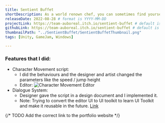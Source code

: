 ```yaml
---
title: Sentient Buffet
shortDescription: As a world renown chef, you can sometimes find yourself wandering the forest in search of ingredients. However, one day, in a route where you would normally be alone, you find yourself swarmed by living food that begin to attack you. Fight them off, and then cook them for stat buffs to help you venture further into the forest.
releaseDate: 2022-08-28 # format is YYYY-MM-DD
projectLink: https://team-auboreal.itch.io/sentient-buffet # default is null, put link if possible
githubLink: https://team-auboreal.itch.io/sentient-buffet # default is null, put link if possible
thumbnailPath: "../SentientBuffet/SentientBuffetThumbnail.png"
tags: [Unity, GameJam, Windows]

---
```


### Features that I did:
* Character Movement script:
    * I did the behaviours and the designer and artist changed the parameters like the speed / jump height
    * Editor:
    ![Character Movement Editor](../SentientBuffet/SentientBuffet_MovementEditor.png)
* Dialogue System:
    * Designer gave the script in a design document and I implemented it. 
    * Note: Trying to convert the editor UI to UI toolkit to learn UI Toolkit and make it reusable in the future.
[Link](https://github.com/GnoxNahte/DialogueSystem)

{/* TODO Add the correct link to the portfolio website */}